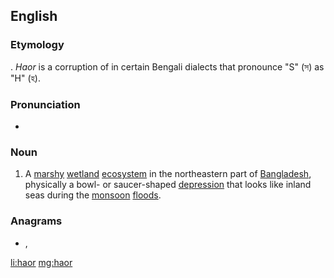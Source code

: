 {{also|häör}}
==English==
{{wikipedia}}

===Etymology===
{{etyl|bn|en}} {{m|bn|হাওর|sc=Beng|tr=sagor||sea}}. ''Haor'' is a corruption of {{m|bn|sagor}} in certain Bengali dialects that pronounce "S" (স) as "H" (হ).

===Pronunciation===
* {{IPA|hɑːɒɹ|lang=en}}

===Noun===
{{en-noun}}

# A [[marshy]] [[wetland]] [[ecosystem]] in the northeastern part of [[Bangladesh]], physically a bowl- or saucer-shaped [[depression]] that looks like inland seas during the [[monsoon]] [[flood]]s.

===Anagrams===
* {{l|en|hoar}}, {{l|en|hora}}

[[li:haor]]
[[mg:haor]]